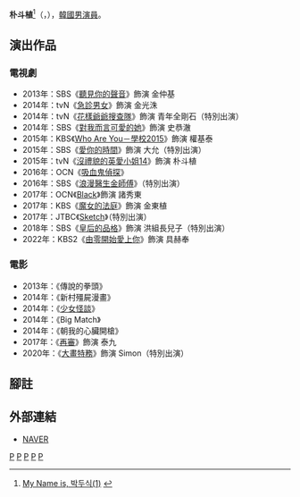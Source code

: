 {{藝人
|姓名 = 朴斗植
|類型 = 男演員
|圖片 = 180212 박두식.png
|圖片尺寸 = 
|圖片簡介 = 
|本名 = 
|外文名 = 박두식
|外文 = ko
|羅馬拼音 = Park Doo Shik
|英文名 =
|暱稱 =
|其他藝名 = 
|國籍 = {{KOR}}
|出生日期 = {{birth_date_and_age|1988|1|1}}
|出生地點 = {{KOR}}[[仁川廣域市|仁川廣域市]]
|宗教信仰 = 
|語言 = [[韓語|韓語]]
|職業 = [[演員|演員]]
|教育程度 = [[國民大學|國民大學]]戲劇電影系
|出道作品 = 
|出道日期 = 2013年
|代表作品 = 
|活躍年代 =
|唱片公司 = 
|經紀公司 = [[FNC_Entertainment|FNC Entertainment]]
|相關團體 = 
|網站 = 
}}
{{Infobox Korean name
|hangul = 박두식
|hanja = {{linktext|朴|斗|植}}
}}
'''朴斗植'''<ref>[http://tenasia.hankyung.com/archives/162138 My Name is, 박두식(1)] {{Wayback|url=http://tenasia.hankyung.com/archives/162138 |date=20130930230054 }}{{ko}}</ref>（{{lang-ko|박두식}}，{{bd|1988年|1月1日}}），[[韓國|韓國]][[男演員|男演員]]。

== 演出作品 ==

=== 電視劇 ===
*2013年：SBS《[[聽見你的聲音|聽見你的聲音]]》飾演 金仲基
*2014年：tvN《[[急診男女|急診男女]]》飾演 金光洙
*2014年：tvN《[[花樣爺爺搜查隊|花樣爺爺搜查隊]]》飾演 青年全剛石（特別出演）
*2014年：SBS《[[對我而言可愛的她|對我而言可愛的她]]》飾演 史恭澈
*2015年：KBS《[[Who_Are_You－學校2015|Who Are You－學校2015]]》飾演 權基泰
*2015年：SBS《[[愛你的時間|愛你的時間]]》飾演 大允（特別出演）
*2015年：tvN《[[沒禮貌的英愛小姐#第十四季|沒禮貌的英愛小姐14]]》飾演 朴斗植
*2016年：OCN《[[吸血鬼偵探|吸血鬼偵探]]》
*2016年：SBS《[[浪漫醫生金師傅|浪漫醫生金師傅]]》（特別出演）
*2017年：OCN《[[Black_(韓國電視劇)|Black]]》飾演 諸秀東
*2017年：KBS《[[魔女的法庭|魔女的法庭]]》飾演 金東植
*2017年：JTBC《[[Sketch|Sketch]]》（特別出演）
*2018年：SBS《[[皇后的品格|皇后的品格]]》飾演 洪組長兒子（特別出演）
*2022年：KBS2《[[由零開始愛上你|由零開始愛上你]]》飾演 具赫奉

=== 電影 ===
*2013年：《傳說的拳頭》
*2014年：《新村殭屍漫畫》
*2014年：《[[少女怪談|少女怪談]]》
*2014年：《Big Match》
*2014年：《朝我的心臟開槍》
*2017年：《[[再審|再審]]》飾演 泰九
*2020年：《[[大畫特務|大畫特務]]》飾演 Simon（特別出演）

== 腳註 ==
{{reflist}}
== 外部連結 ==
*[http://people.search.naver.com/search.naver?where=nexearch&sm=tab_ppn&query=%EB%B0%95%EB%91%90%EC%8B%9D&os=564590&ie=utf8&key=PeopleService NAVER] {{Wayback|url=http://people.search.naver.com/search.naver?where=nexearch&sm=tab_ppn&query=%EB%B0%95%EB%91%90%EC%8B%9D&os=564590&ie=utf8&key=PeopleService |date=20160304133300 }}{{ko}}
{{FNC娛樂}}
{{KBS學校系列}}
[[Category:韓國電視演員|P]]
[[Category:韓國電影演員|P]]
[[Category:國民大學校友|P]]
[[Category:仁川廣域市出身人物|P]]
[[Category:朴姓|P]]